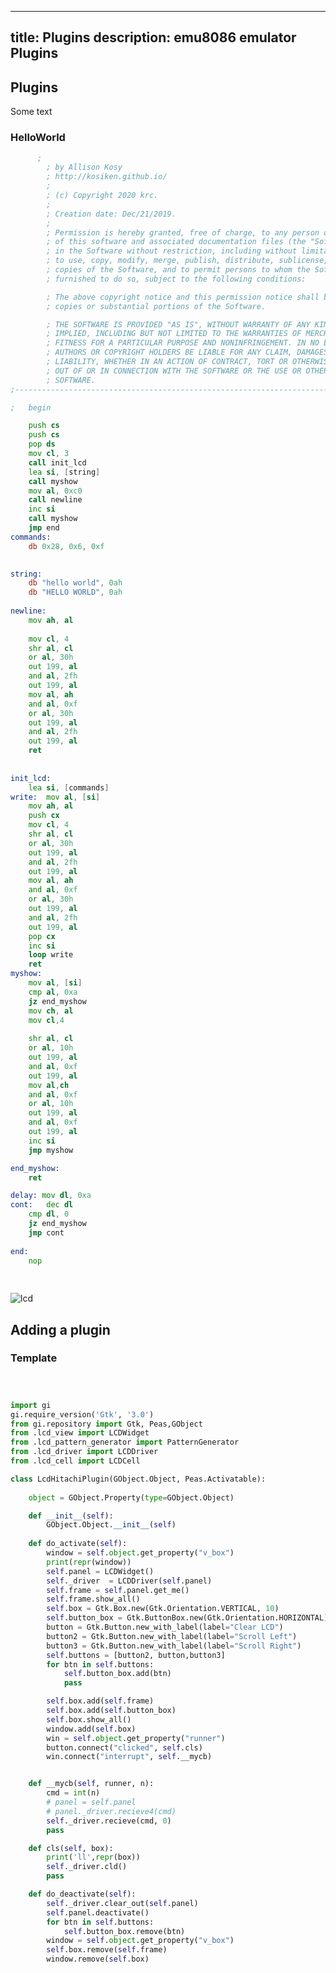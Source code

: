 
---
title: Plugins
description: emu8086 emulator Plugins
---
## Plugins

Some text

### HelloWorld

```asm
      ;
        ; by Allison Kosy
        ; http://kosiken.github.io/
        ;
        ; (c) Copyright 2020 krc.
        ;
        ; Creation date: Dec/21/2019.
        ;
        ; Permission is hereby granted, free of charge, to any person obtaining a copy
        ; of this software and associated documentation files (the "Software"), to deal
        ; in the Software without restriction, including without limitation the rights
        ; to use, copy, modify, merge, publish, distribute, sublicense, and/or sell
        ; copies of the Software, and to permit persons to whom the Software is
        ; furnished to do so, subject to the following conditions:

        ; The above copyright notice and this permission notice shall be included in all
        ; copies or substantial portions of the Software.

        ; THE SOFTWARE IS PROVIDED "AS IS", WITHOUT WARRANTY OF ANY KIND, EXPRESS OR
        ; IMPLIED, INCLUDING BUT NOT LIMITED TO THE WARRANTIES OF MERCHANTABILITY,
        ; FITNESS FOR A PARTICULAR PURPOSE AND NONINFRINGEMENT. IN NO EVENT SHALL THE
        ; AUTHORS OR COPYRIGHT HOLDERS BE LIABLE FOR ANY CLAIM, DAMAGES OR OTHER
        ; LIABILITY, WHETHER IN AN ACTION OF CONTRACT, TORT OR OTHERWISE, ARISING FROM,
        ; OUT OF OR IN CONNECTION WITH THE SOFTWARE OR THE USE OR OTHER DEALINGS IN THE
        ; SOFTWARE.    
;--------------------------------------------------------------------------------------------

;   begin

	push cs
	push cs
	pop ds	
	mov cl, 3
	call init_lcd	
	lea si, [string]
	call myshow
	mov al, 0xc0
	call newline
	inc si
	call myshow
	jmp end	
commands:
	db 0x28, 0x6, 0xf

	
string:
	db "hello world", 0ah
	db "HELLO WORLD", 0ah
	
newline:
	mov ah, al
	
	mov cl, 4
	shr al, cl
	or al, 30h
	out 199, al
	and al, 2fh
	out 199, al
	mov al, ah
	and al, 0xf
	or al, 30h
	out 199, al
	and al, 2fh
	out 199, al
	ret
	
	
init_lcd:
	lea si, [commands]
write:	mov al, [si]
	mov ah, al
	push cx
	mov cl, 4
	shr al, cl
	or al, 30h
	out 199, al
	and al, 2fh
	out 199, al
	mov al, ah
	and al, 0xf
	or al, 30h
	out 199, al
	and al, 2fh
	out 199, al
	pop cx
	inc si
	loop write
	ret
myshow:
	mov al, [si]
	cmp al, 0xa
	jz end_myshow
	mov ch, al
	mov cl,4
	
	shr al, cl
	or al, 10h
	out 199, al
	and al, 0xf
	out 199, al
	mov al,ch
	and al, 0xf
	or al, 10h
	out 199, al
	and al, 0xf
	out 199, al	
	inc si
	jmp myshow

end_myshow:
	ret	

delay: mov dl, 0xa
cont:	dec dl
	cmp dl, 0
	jz end_myshow
	jmp cont
	
end: 
	nop
		
	


```

![lcd](mimg)


## Adding a plugin

### Template

```python



import gi
gi.require_version('Gtk', '3.0')
from gi.repository import Gtk, Peas,GObject
from .lcd_view import LCDWidget
from .lcd_pattern_generator import PatternGenerator
from .lcd_driver import LCDDriver
from .lcd_cell import LCDCell

class LcdHitachiPlugin(GObject.Object, Peas.Activatable):
 
    object = GObject.Property(type=GObject.Object)

    def __init__(self):
        GObject.Object.__init__(self)
        
    def do_activate(self):
        window = self.object.get_property("v_box")
        print(repr(window))
        self.panel = LCDWidget()
        self._driver  = LCDDriver(self.panel)
        self.frame = self.panel.get_me()
        self.frame.show_all()
        self.box = Gtk.Box.new(Gtk.Orientation.VERTICAL, 10)
        self.button_box = Gtk.ButtonBox.new(Gtk.Orientation.HORIZONTAL)
        button = Gtk.Button.new_with_label(label="Clear LCD")
        button2 = Gtk.Button.new_with_label(label="Scroll Left")
        button3 = Gtk.Button.new_with_label(label="Scroll Right")    
        self.buttons = [button2, button,button3]    
        for btn in self.buttons:
            self.button_box.add(btn)
            pass

        self.box.add(self.frame)
        self.box.add(self.button_box)
        self.box.show_all()
        window.add(self.box)
        win = self.object.get_property("runner")
        button.connect("clicked", self.cls)
        win.connect("interrupt", self.__mycb)


    def __mycb(self, runner, n):
        cmd = int(n)
        # panel = self.panel
        # panel._driver.recieve4(cmd)
        self._driver.recieve(cmd, 0)
        pass

    def cls(self, box):
        print('ll',repr(box))
        self._driver.cld()
        pass

    def do_deactivate(self):
        self._driver.clear_out(self.panel)
        self.panel.deactivate()
        for btn in self.buttons:
            self.button_box.remove(btn)
        window = self.object.get_property("v_box")
        self.box.remove(self.frame)
        window.remove(self.box)

```
